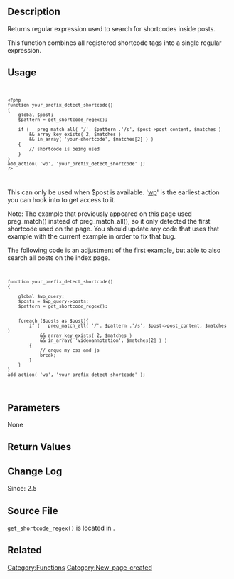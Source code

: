 {{Languages|
{{en|Function Reference/get_shortcode_regex}}
{{it|Riferimento funzioni/get_shortcode_regex}}
{{ja|関数リファレンス/get_shortcode_regex}}
}}
== Description ==

Returns regular expression used to search for shortcodes inside posts.

This function combines all registered shortcode tags into a single regular expression.

== Usage ==

<code><pre>
<?php
function your_prefix_detect_shortcode()
{
    global $post;
    $pattern = get_shortcode_regex();

    if (   preg_match_all( '/'. $pattern .'/s', $post->post_content, $matches )
        && array_key_exists( 2, $matches )
        && in_array( 'your-shortcode', $matches[2] ) )
    {
        // shortcode is being used
    }
}
add_action( 'wp', 'your_prefix_detect_shortcode' );
?>
</pre></code>

This can only be used when $post is available. '[http://adambrown.info/p/wp_hooks/hook/wp wp]' is the earliest action you can hook into to get access to it. 

Note: The example that previously appeared on this page used preg_match() instead of preg_match_all(), so it only detected the first shortcode used on the page. You should update any code that uses that example with the current example in order to fix that bug.

The following code is an adjustment of the first example, but able to also search all posts on the index page.

<code><pre>
function your_prefix_detect_shortcode()
{

    global $wp_query;	
    $posts = $wp_query->posts;
    $pattern = get_shortcode_regex();
    
    
    foreach ($posts as $post){
		if (   preg_match_all( '/'. $pattern .'/s', $post->post_content, $matches )
			&& array_key_exists( 2, $matches )
			&& in_array( 'videoannotation', $matches[2] ) )
		{
			// enque my css and js
			break;	
		}    
    }
}
add_action( 'wp', 'your_prefix_detect_shortcode' );
</pre></code>

== Parameters ==

None

== Return Values ==

{{Return||string|The shortcode search regular expression.}}

== Change Log ==

Since: 2.5

== Source File ==

<tt>get_shortcode_regex()</tt> is located in {{Trac|wp-includes/shortcodes.php}}.

== Related ==

{{Shortcode Tags}}

{{Tag Footer}}

[[Category:Functions]]
[[Category:New_page_created]]